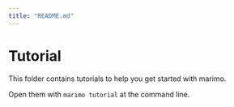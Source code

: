 ```yaml
---
title: "README.md"
---
```


# Tutorial

This folder contains tutorials to help you get started with marimo.

Open them with `marimo tutorial` at the command line.
